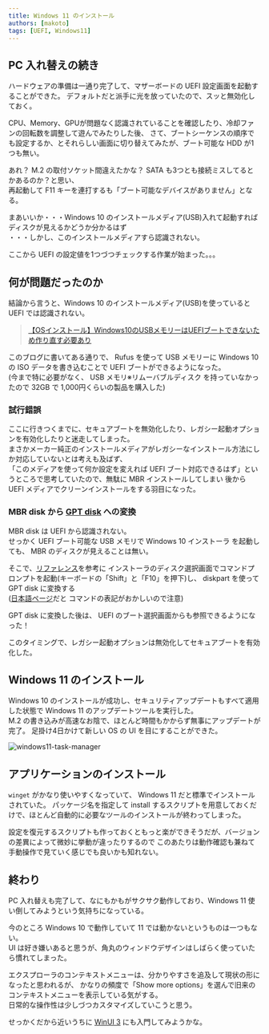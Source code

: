 ```yaml
---
title: Windows 11 のインストール
authors: [makoto]
tags: [UEFI, Windows11]
---
```


## PC 入れ替えの続き

ハードウェアの準備は一通り完了して、マザーボードの UEFI 設定画面を起動することができた。
デフォルトだと派手に光を放っていたので、スッと無効化しておく。

CPU、Memory、GPUが問題なく認識されていることを確認したり、冷却ファンの回転数を調整して遊んでみたりした後、
さて、ブートシーケンスの順序でも設定するか、とそれらしい画面に切り替えてみたが、ブート可能な HDD が1つも無い。

あれ？ M.2 の取付ソケット間違えたかな？ SATA も3つとも接続ミスしてるとかあるのか？と思い、  
再起動して F11 キーを連打するも「ブート可能なデバイスがありません」となる。

まあいいか・・・Windows 10 のインストールメディア(USB)入れて起動すればディスクが見えるかどうか分かるはず  
・・・しかし、このインストールメディアすら認識されない。

ここから UEFI の設定値を1つづつチェックする作業が始まった。。。


## 何が問題だったのか

結論から言うと、Windows 10 のインストールメディア(USB)を使っていると UEFI では認識されない。

> [【OSインストール】Windows10のUSBメモリーはUEFIブートできないため作り直す必要あり](https://nomadit.jp/pc/windows/post-11298)

このブログに書いてある通りで、 Rufus を使って USB メモリーに Windows 10 の ISO データを書き込むことで UEFI ブートができるようになった。  
(今まで特に必要がなく、 USB メモリ※リムーバブルディスク を持っていなかったので 32GB で 1,000円くらいの製品を購入した)

### 試行錯誤

ここに行きつくまでに、セキュアブートを無効化したり、レガシー起動オプションを有効化したりと迷走してしまった。  
まさかメーカー純正のインストールメディアがレガシーなインストール方法にしか対応していないとは考えも及ばず、  
「このメディアを使って何か設定を変えれば UEFI ブート対応できるはず」というところで思考していたので、無駄に MBR インストールしてしまい
後から UEFI メディアでクリーンインストールをする羽目になった。

### MBR disk から [GPT disk](https://docs.microsoft.com/ja-jp/windows-hardware/manufacture/desktop/windows-and-gpt-faq?view=windows-11) への変換

MBR disk は UEFI から認識されない。  
せっかく UEFI ブート可能な USB メモリで Windows 10 インストーラ を起動しても、 MBR のディスクが見えることは無い。

そこで、[リファレンス](https://docs.microsoft.com/en-us/windows-server/storage/disk-management/change-an-mbr-disk-into-a-gpt-disk)を参考に
インストーラのディスク選択画面でコマンドプロンプトを起動(キーボードの「Shift」と「F10」を押下)し、 diskpart を使って GPT disk に変換する  
([日本語ページ](https://docs.microsoft.com/ja-jp/windows-server/storage/disk-management/change-an-mbr-disk-into-a-gpt-disk)だと
コマンドの表記がおかしいので注意)

GPT disk に変換した後は、 UEFI のブート選択画面からも参照できるようになった！

このタイミングで、レガシー起動オプションは無効化してセキュアブートを有効化した。

## Windows 11 のインストール

Windows 10 のインストールが成功し、セキュリティアップデートもすべて適用した状態で Windows 11 のアップデートツールを実行した。  
M.2 の書き込みが高速なお陰で、ほとんど時間もかからず無事にアップデートが完了。
足掛け4日かけて新しい OS の UI を目にすることができた。

![windows11-task-manager](windows11-task-manager.png)

## アプリケーションのインストール

`winget` がかなり使いやすくなっていて、 Windows 11 だと標準でインストールされていた。
パッケージ名を指定して install するスクリプトを用意しておくだけで、ほとんど自動的に必要なツールのインストールが終わってしまった。

設定を復元するスクリプトも作っておくともっと楽ができそうだが、バージョンの差異によって微妙に挙動が違ったりするので
このあたりは動作確認も兼ねて手動操作で見ていく感じでも良いかも知れない。

## 終わり

PC 入れ替えも完了して、なにもかもがサクサク動作しており、Windows 11 使い倒してみようという気持ちになっている。

今のところ Windows 10 で動作していて 11 では動かないというものは一つもない。  
UI は好き嫌いあると思うが、角丸のウィンドウデザインはしばらく使っていたら慣れてしまった。

エクスプローラのコンテキストメニューは、分かりやすさを追及して現状の形になったと思われるが、
かなりの頻度で「Show more options」を選んで旧来のコンテキストメニューを表示している気がする。  
日常的な操作性は少しづつカスタマイズしていこうと思う。

せっかくだから近いうちに [WinUI 3](https://docs.microsoft.com/en-us/windows/apps/winui/) にも入門してみようかな。
